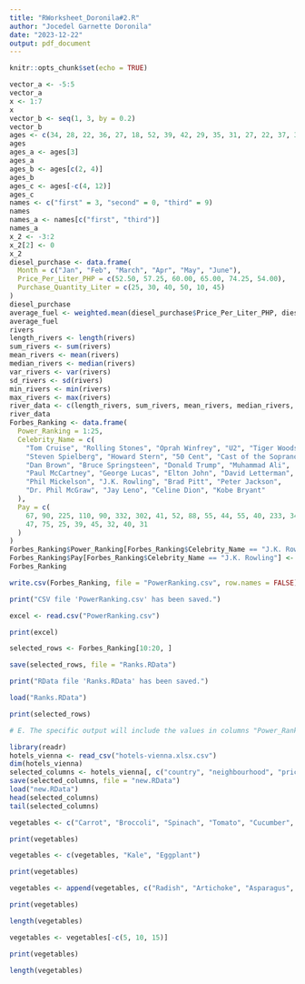 ```yaml
---
title: "RWorksheet_Doronila#2.R"
author: "Jocedel Garnette Doronila"
date: "2023-12-22"
output: pdf_document
---
```


```r
knitr::opts_chunk$set(echo = TRUE)
```

```r
vector_a <- -5:5
vector_a
x <- 1:7
x
vector_b <- seq(1, 3, by = 0.2)
vector_b
ages <- c(34, 28, 22, 36, 27, 18, 52, 39, 42, 29, 35, 31, 27, 22, 37, 34, 19, 20, 57, 49, 50, 37, 46, 25, 17, 37, 43, 53, 41, 51, 35, 24, 33, 41, 53, 40, 18, 44, 38, 41, 48, 27, 39, 19, 30, 61, 54, 58, 26, 18)
ages
ages_a <- ages[3]
ages_a
ages_b <- ages[c(2, 4)]
ages_b
ages_c <- ages[-c(4, 12)]
ages_c
names <- c("first" = 3, "second" = 0, "third" = 9)
names
names_a <- names[c("first", "third")]
names_a
x_2 <- -3:2
x_2[2] <- 0
x_2
diesel_purchase <- data.frame(
  Month = c("Jan", "Feb", "March", "Apr", "May", "June"),
  Price_Per_Liter_PHP = c(52.50, 57.25, 60.00, 65.00, 74.25, 54.00),
  Purchase_Quantity_Liter = c(25, 30, 40, 50, 10, 45)
)
diesel_purchase
average_fuel <- weighted.mean(diesel_purchase$Price_Per_Liter_PHP, diesel_purchase$Purchase_Quantity_Liter)
average_fuel
rivers 
length_rivers <- length(rivers)
sum_rivers <- sum(rivers)
mean_rivers <- mean(rivers)
median_rivers <- median(rivers)
var_rivers <- var(rivers)
sd_rivers <- sd(rivers)
min_rivers <- min(rivers)
max_rivers <- max(rivers)
river_data <- c(length_rivers, sum_rivers, mean_rivers, median_rivers, var_rivers, sd_rivers, min_rivers, max_rivers)
river_data
Forbes_Ranking <- data.frame(
  Power_Ranking = 1:25,
  Celebrity_Name = c(
    "Tom Cruise", "Rolling Stones", "Oprah Winfrey", "U2", "Tiger Woods",
    "Steven Spielberg", "Howard Stern", "50 Cent", "Cast of the Sopranos",
    "Dan Brown", "Bruce Springsteen", "Donald Trump", "Muhammad Ali",
    "Paul McCartney", "George Lucas", "Elton John", "David Letterman",
    "Phil Mickelson", "J.K. Rowling", "Brad Pitt", "Peter Jackson",
    "Dr. Phil McGraw", "Jay Leno", "Celine Dion", "Kobe Bryant"
  ),
  Pay = c(
    67, 90, 225, 110, 90, 332, 302, 41, 52, 88, 55, 44, 55, 40, 233, 34, 40,
    47, 75, 25, 39, 45, 32, 40, 31
  )
)
Forbes_Ranking$Power_Ranking[Forbes_Ranking$Celebrity_Name == "J.K. Rowling"] <- 15
Forbes_Ranking$Pay[Forbes_Ranking$Celebrity_Name == "J.K. Rowling"] <- 90
Forbes_Ranking

write.csv(Forbes_Ranking, file = "PowerRanking.csv", row.names = FALSE)

print("CSV file 'PowerRanking.csv' has been saved.")

excel <- read.csv("PowerRanking.csv")

print(excel)

selected_rows <- Forbes_Ranking[10:20, ]

save(selected_rows, file = "Ranks.RData")

print("RData file 'Ranks.RData' has been saved.")

load("Ranks.RData")

print(selected_rows)

# E. The specific output will include the values in columns "Power_Ranking," "Celebrity_Name," and "Pay" for the selected rows. It will provide insights into the modified data for the specified range of rows.

library(readr)
hotels_vienna <- read_csv("hotels-vienna.xlsx.csv")
dim(hotels_vienna)
selected_columns <- hotels_vienna[, c("country", "neighbourhood", "price", "stars", "accommodation_type", "rating")]
save(selected_columns, file = "new.RData")
load("new.RData")
head(selected_columns)
tail(selected_columns)

vegetables <- c("Carrot", "Broccoli", "Spinach", "Tomato", "Cucumber", "Bell Pepper", "Zucchini", "Lettuce", "Cabbage", "Onion")

print(vegetables)

vegetables <- c(vegetables, "Kale", "Eggplant")

print(vegetables)

vegetables <- append(vegetables, c("Radish", "Artichoke", "Asparagus", "Cauliflower"), after = 5)

print(vegetables)

length(vegetables)

vegetables <- vegetables[-c(5, 10, 15)]

print(vegetables)

length(vegetables)

```